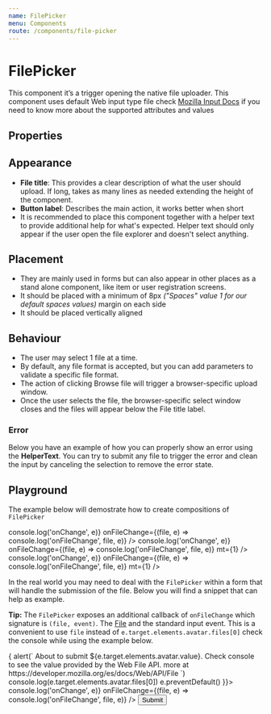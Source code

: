 ```yaml
---
name: FilePicker
menu: Components
route: /components/file-picker
---
```




# FilePicker

This component it’s a trigger opening the native file uploader.
This component uses default Web input type file check [Mozilla Input Docs](https://developer.mozilla.org/en-US/docs/Web/HTML/Element/input/file)
if you need to know more about the supported attributes and values

## Properties

<FilePickerPropsTable />

## Appearance
- **File title**: This provides a clear description of what the user should upload. If long, takes as many lines as needed extending the height of the component.
- **Button label**: Describes the main action, it works better when short
- It is recommended to place this component together with a helper text to provide additional help for what's expected. Helper text should only appear if the user open the file explorer and doesn't select anything.

## Placement

- They are mainly used in forms but can also appear in other places as a stand alone component, like item or user registration screens.
- It should be placed with a minimum of 8px _("Spaces" value 1 for our default spaces values)_ margin on each side
- It should be placed vertically aligned

## Behaviour

- The user may select 1 file at a time.
- By default, any file format is accepted, but you can add parameters to validate a specific file format.
- The action of clicking Browse file will trigger a browser-specific upload window.
- Once the user selects the file, the browser-specific select window closes and the files will appear below the File title label.

### Error
Below you have an example of how you can properly show an error using the **HelperText**. You can try to submit any file to trigger the error
and clean the input by canceling the selection to remove the error state.

<ControlledErrorFilePicker />

## Playground
The example below will demostrate how to create compositions of `FilePicker`

<Playground>
  <Box maxWidth="100%" width="30rem" mx="auto" p={2}>
    <FilePicker
      accept="image/png, image/jpeg"
      buttonText="Browse files"
      label="A picture of you"
      name="avatar"
      onChange={(e) => console.log('onChange', e)}
      onFileChange={(file, e) => console.log('onFileChange', file, e)}
    />
    <FilePicker
      accept="image/png, image/jpeg"
      buttonText="Browse files"
      label="A logo you like"
      name="logo"
      onChange={(e) => console.log('onChange', e)}
      onFileChange={(file, e) => console.log('onFileChange', file, e)}
      mt={1}
    />
    <FilePicker
      accept="image/png, image/jpeg"
      buttonText="Browse files"
      label="This provides a clear description of what the user should upload. Can be multiline"
      name="logo"
      onChange={(e) => console.log('onChange', e)}
      onFileChange={(file, e) => console.log('onFileChange', file, e)}
      mt={1}
    />
  </Box>
</Playground>

In the real world you may need to deal with the `FilePicker` within a form that will handle the submission of the file. Below you will find a snippet
that can help as example.

**Tip:** The `FilePicker` exposes an additional callback of `onFileChange` which signature is `(file, event)`. The [File](https://developer.mozilla.org/es/docs/Web/API/File)
and the standard input event. This is a convenient to use `file` instead of `e.target.elements.avatar.files[0]` check the console while using the example below.

<Playground>
  <Box maxWidth="100%" width="30rem" mx="auto">
    <form onSubmit={(e) => {
      alert(`
        About to submit ${e.target.elements.avatar.value}.
        Check console to see the value provided by the Web File API.
        more at https://developer.mozilla.org/es/docs/Web/API/File
      `)
      console.log(e.target.elements.avatar.files[0])
      e.preventDefault()
    }}>
      <Box mb={2}>
        <FilePicker
          accept="image/png, image/jpeg"
          buttonText="Browse files"
          label="A picture of you"
          name="avatar"
          onChange={(e) => console.log('onChange', e)}
          onFileChange={(file, e) => console.log('onFileChange', file, e)}
        />
      </Box>
      <Button type="submit">Submit</Button>
    </form>
  </Box>
</Playground>
